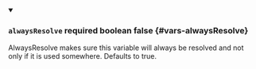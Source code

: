 
<details className="config-field" data-expandable="false" open>
<summary>

### `alwaysResolve` <span className="config-field-required" data-required="false">required</span> <span className="config-field-type">boolean</span> <span className="config-field-default">false</span> <span className="config-field-enum"></span> {#vars-alwaysResolve}

AlwaysResolve makes sure this variable will always be resolved and not only if it is used somewhere. Defaults to true.

</summary>



</details>
